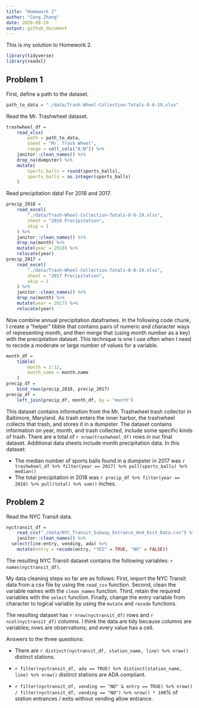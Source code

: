 ```yaml
---
title: "Homework 2"
author: "Cong Zhang"
date: 2020-09-29
output: github_document
---
```


This is my solution to Homework 2.

```r
library(tidyverse)
library(readxl)
```


## Problem 1

First, define a path to the dataset. 

```r
path_to_data = "./data/Trash-Wheel-Collection-Totals-8-6-19.xlsx"
```


Read the Mr. Trashwheel dataset. 

```r
trashwheel_df = 
	read_xlsx(
		path = path_to_data,
		sheet = "Mr. Trash Wheel",
		range = cell_cols("A:N")) %>% 
	janitor::clean_names() %>% 
	drop_na(dumpster) %>% 
	mutate(
		sports_balls = round(sports_balls),
		sports_balls = as.integer(sports_balls)
	)
```

Read precipitation data! For 2018 and 2017. 

```r
precip_2018 = 
	read_excel(
		"./data/Trash-Wheel-Collection-Totals-8-6-19.xlsx",
		sheet = "2018 Precipitation",
		skip = 1
	) %>% 
	janitor::clean_names() %>% 
	drop_na(month) %>% 
	mutate(year = 2018) %>% 
	relocate(year)
precip_2017 = 
	read_excel(
		"./data/Trash-Wheel-Collection-Totals-8-6-19.xlsx",
		sheet = "2017 Precipitation",
		skip = 1
	) %>% 
	janitor::clean_names() %>% 
	drop_na(month) %>% 
	mutate(year = 2017) %>% 
	relocate(year)
```

Now combine annual precipitation dataframes. In the following code chunk, I create a "helper" tibble that contains pairs of numeric and character ways of representing month, and then merge that (using month number as a key) with the precipitation dataset. This technique is one I use often when I need to recode a moderate or large number of values for a variable. 

```r
month_df = 
	tibble(
		month = 1:12,
		month_name = month.name
	)
precip_df = 
	bind_rows(precip_2018, precip_2017)
precip_df =
	left_join(precip_df, month_df, by = "month")
```

This dataset contains information from the Mr. Trashwheel trash collector in Baltimore, Maryland. As trash enters the inner harbor, the trashwheel collects that trash, and stores it in a dumpster. The dataset contains information on year, month, and trash collected, include some specific kinds of trash. There are a total of `r nrow(trashwheel_df)` rows in our final dataset. Additional data sheets include month precipitation data. In this dataset:

* The median number of sports balls found in a dumpster in 2017 was `r trashwheel_df %>% filter(year == 2017) %>% pull(sports_balls) %>% median()`
* The total precipitation in 2018 was `r precip_df %>% filter(year == 2018) %>% pull(total) %>% sum()` inches.


## Problem 2

Read the NYC Transit data. 

```r
nyctransit_df = 
	read_csv("./data/NYC_Transit_Subway_Entrance_And_Exit_Data.csv") %>% 
	janitor::clean_names() %>% 
  select(line:entry, vending, ada) %>% 
	mutate(entry = recode(entry, "YES" = TRUE, "NO" = FALSE))
```

The resulting NYC Transit dataset contains the following variables: `r names(nyctransit_df)`.

My data cleaning steps so far are as follows: First, import the NYC Transit data from a csv file by using the `read_csv` function. Second, clean the variable names with the `clean_names` function. Third, retain the required variables with the `select` function. Finally, change the entry variable from character to logical variable by using the `mutate` and `recode` functions.

The resulting dataset has `r nrow(nyctransit_df)` rows and `r ncol(nyctransit_df)` columns. I think the data are tidy because columns are variables; rows are observations; and every value has a cell.


Answers to the three questions:

* There are `r distinct(nyctransit_df, station_name, line) %>% nrow()` distinct stations.

* `r filter(nyctransit_df, ada == TRUE) %>% distinct(station_name, line) %>% nrow()` distinct stations are ADA compliant.

* `r filter(nyctransit_df, vending == "NO" & entry == TRUE) %>% nrow() / filter(nyctransit_df, vending == "NO") %>% nrow() * 100`% of station entrances / exits without vending allow entrance.
